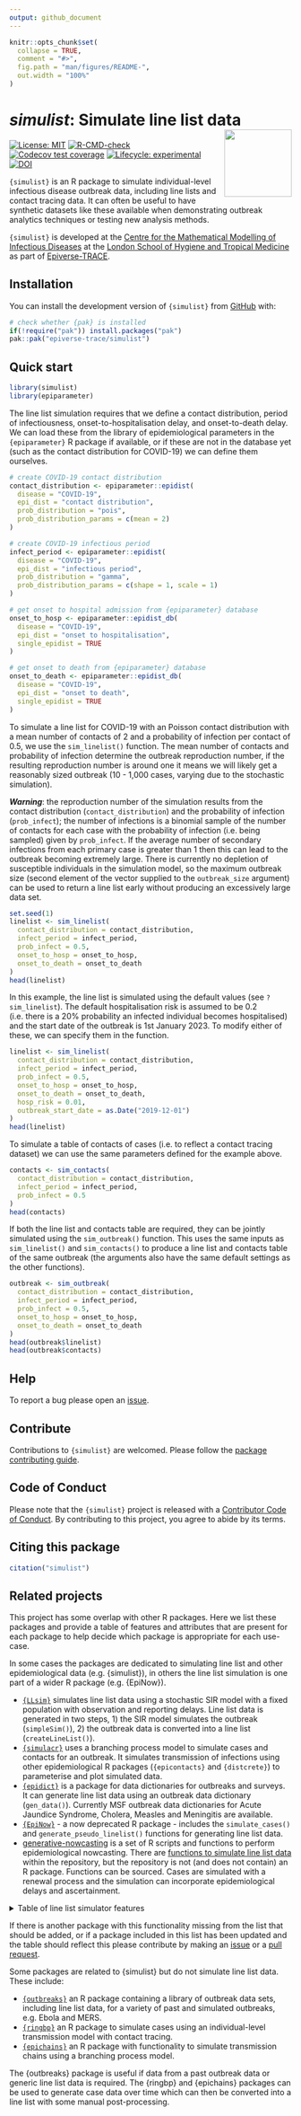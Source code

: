 ```yaml
---
output: github_document
---
```


<!-- README.md is generated from README.Rmd. Please edit that file. -->
<!-- The code to render this README is stored in .github/workflows/render-readme.yaml -->
<!-- Variables marked with double curly braces will be transformed beforehand: -->
<!-- `packagename` is extracted from the DESCRIPTION file -->
<!-- `gh_repo` is extracted via a special environment variable in GitHub Actions -->


```r
knitr::opts_chunk$set(
  collapse = TRUE,
  comment = "#>",
  fig.path = "man/figures/README-",
  out.width = "100%"
)
```

# _simulist_: Simulate line list data <img src="man/figures/logo.svg" align="right" width="120" />

<!-- badges: start -->
[![License: MIT](https://img.shields.io/badge/License-MIT-yellow.svg)](https://opensource.org/license/mit)
[![R-CMD-check](https://github.com/{{ gh_repo }}/actions/workflows/R-CMD-check.yaml/badge.svg)](https://github.com/{{ gh_repo }}/actions/workflows/R-CMD-check.yaml)
[![Codecov test coverage](https://codecov.io/gh/{{ gh_repo }}/branch/main/graph/badge.svg)](https://app.codecov.io/gh/{{ gh_repo }}?branch=main)
[![Lifecycle: experimental](https://img.shields.io/badge/lifecycle-experimental-orange.svg)](https://lifecycle.r-lib.org/articles/stages.html#experimental)
[![DOI](https://zenodo.org/badge/DOI/10.5281/zenodo.10471459.svg)](https://doi.org/10.5281/zenodo.10471459)
<!-- badges: end -->

`{simulist}` is an R package to simulate individual-level infectious disease outbreak data, including line lists and contact tracing data. It can often be useful to have synthetic datasets like these available when demonstrating outbreak analytics techniques or testing new analysis methods.

`{simulist}` is developed at the [Centre for the Mathematical Modelling of Infectious Diseases](https://www.lshtm.ac.uk/research/centres/centre-mathematical-modelling-infectious-diseases) at the [London School of Hygiene and Tropical Medicine](https://www.lshtm.ac.uk/) as part of [Epiverse-TRACE](https://data.org/initiatives/epiverse/).

## Installation

You can install the development version of `{simulist}` from
[GitHub](https://github.com/) with:

``` r
# check whether {pak} is installed
if(!require("pak")) install.packages("pak")
pak::pak("epiverse-trace/simulist")
```

## Quick start

```r
library(simulist)
library(epiparameter)
```

The line list simulation requires that we define a contact distribution, period of infectiousness, onset-to-hospitalisation delay, and onset-to-death delay. We can load these from the library of epidemiological parameters in the `{epiparameter}` R package if available, or if these are not in the database yet (such as the contact distribution for COVID-19) we can define them ourselves.

```r
# create COVID-19 contact distribution
contact_distribution <- epiparameter::epidist(
  disease = "COVID-19", 
  epi_dist = "contact distribution", 
  prob_distribution = "pois", 
  prob_distribution_params = c(mean = 2)
)

# create COVID-19 infectious period
infect_period <- epiparameter::epidist(
  disease = "COVID-19",
  epi_dist = "infectious period",
  prob_distribution = "gamma",
  prob_distribution_params = c(shape = 1, scale = 1)
)

# get onset to hospital admission from {epiparameter} database
onset_to_hosp <- epiparameter::epidist_db(
  disease = "COVID-19",
  epi_dist = "onset to hospitalisation",
  single_epidist = TRUE
)

# get onset to death from {epiparameter} database
onset_to_death <- epiparameter::epidist_db(
  disease = "COVID-19",
  epi_dist = "onset to death",
  single_epidist = TRUE
)
```

To simulate a line list for COVID-19 with an Poisson contact distribution with a mean number of contacts of 2 and a probability of infection per contact of 0.5, we use the `sim_linelist()` function. The mean number of contacts and probability of infection determine the outbreak reproduction number, if the resulting reproduction number is around one it means we will likely get a reasonably sized outbreak (10 - 1,000 cases, varying due to the stochastic simulation). 

***Warning***: the reproduction number of the simulation results from the contact distribution (`contact_distribution`) and the probability of infection (`prob_infect`); the number of infections is a binomial sample of the number of contacts for each case with the probability of infection (i.e. being sampled) given by `prob_infect`. If the average number of secondary infections from each primary case is greater than 1 then this can lead to the outbreak becoming extremely large. There is currently no depletion of susceptible individuals in the simulation model, so the maximum outbreak size (second element of the vector supplied to the `outbreak_size` argument) can be used to return a line list early without producing an excessively large data set.

```r
set.seed(1)
linelist <- sim_linelist(
  contact_distribution = contact_distribution,
  infect_period = infect_period,
  prob_infect = 0.5,
  onset_to_hosp = onset_to_hosp,
  onset_to_death = onset_to_death
)
head(linelist)
```

In this example, the line list is simulated using the default values (see `?sim_linelist`). The default hospitalisation risk is assumed to be 0.2 (i.e. there is a 20% probability an infected individual becomes hospitalised) and the start date of the outbreak is 1st January 2023. To modify either of these, we can specify them in the function.

```r
linelist <- sim_linelist(
  contact_distribution = contact_distribution,
  infect_period = infect_period,
  prob_infect = 0.5,
  onset_to_hosp = onset_to_hosp,
  onset_to_death = onset_to_death,
  hosp_risk = 0.01,
  outbreak_start_date = as.Date("2019-12-01")
)
head(linelist)
```

To simulate a table of contacts of cases (i.e. to reflect a contact tracing dataset) we can use the same parameters defined for the example above.

```r
contacts <- sim_contacts(
  contact_distribution = contact_distribution,
  infect_period = infect_period, 
  prob_infect = 0.5
)
head(contacts)
```

If both the line list and contacts table are required, they can be jointly simulated using the `sim_outbreak()` function. This uses the same inputs as `sim_linelist()` and `sim_contacts()` to produce a line list and contacts table of the same outbreak (the arguments also have the same default settings as the other functions).

```r
outbreak <- sim_outbreak(
  contact_distribution = contact_distribution,
  infect_period = infect_period,
  prob_infect = 0.5,
  onset_to_hosp = onset_to_hosp,
  onset_to_death = onset_to_death
)
head(outbreak$linelist)
head(outbreak$contacts)
```

## Help 

To report a bug please open an [issue](https://github.com/epiverse-trace/simulist/issues/new/choose).

## Contribute 

Contributions to `{simulist}` are welcomed. Please follow the [package contributing guide](https://github.com/epiverse-trace/.github/blob/main/CONTRIBUTING.md).

## Code of Conduct

Please note that the `{simulist}` project is released with a 
[Contributor Code of Conduct](https://github.com/epiverse-trace/.github/blob/main/CODE_OF_CONDUCT.md).
By contributing to this project, you agree to abide by its terms.

## Citing this package

```r
citation("simulist")
```

## Related projects

This project has some overlap with other R packages. Here we list these packages and provide a table of features and attributes that are present for each package to help decide which package is appropriate for each use-case.

In some cases the packages are dedicated to simulating line list and other epidemiological data (e.g. {simulist}), in others the line list simulation is one part of a wider R package (e.g. {EpiNow}). 

- [`{LLsim}`](https://github.com/jrcpulliam/LLsim) simulates line list data using a stochastic SIR model with a fixed population with observation and reporting delays. Line list data is generated in two steps, 1) the SIR model simulates the outbreak (`simpleSim()`), 2) the outbreak data is converted into a line list (`createLineList()`).
- [`{simulacr}`](https://github.com/reconhub/simulacr) uses a branching process model to simulate cases and contacts for an outbreak. It simulates transmission of infections using other epidemiological R packages (`{epicontacts}` and `{distcrete}`) to parameterise and plot simulated data.
- [`{epidict}`](https://github.com/R4EPI/epidict) is a package for data dictionaries for outbreaks and surveys. It can generate line list data using an outbreak data dictionary (`gen_data()`). Currently MSF outbreak data dictionaries for Acute Jaundice Syndrome, Cholera, Measles and Meningitis are available.
- [`{EpiNow}`](https://github.com/epiforecasts/EpiNow) - a now deprecated R package - includes the `simulate_cases()` and `generate_pseudo_linelist()` functions for generating line list data.
- [generative-nowcasting](https://github.com/adrian-lison/generative-nowcasting) is a set of R scripts and functions to perform epidemiological nowcasting. There are [functions to simulate line list data](https://github.com/adrian-lison/generative-nowcasting/blob/bf48e027e82ce9d42de468d0b708d010253b7475/code/utils/utils_simulate.R) within the repository, but the repository is not (and does not contain) an R package. Functions can be sourced. Cases are simulated with a renewal process and the simulation can incorporate epidemiological delays and ascertainment.

<details> 

<summary> Table of line list simulator features </summary>


|                | {simulist}     | {LLsim}        | {simulacr}     | {epidict}      | {EpiNow}       | generative-nowcasting       | 
| -------------- | -------------- | -------------- | -------------- | -------------- | -------------- | -------------- |
| Simulates line list | :white_check_mark: | :white_check_mark: | :white_check_mark: | :white_check_mark: | :white_check_mark: | :white_check_mark: |
| Simulates contacts | :white_check_mark: | :white_check_mark: | :white_check_mark: | :x: | :x: | :x: |
| Parameterised with epi distributions | :white_check_mark: | :white_check_mark: | :white_check_mark: | :x: | :white_check_mark: | :white_check_mark: |
| Interoperable with {epicontacts} | :white_check_mark: | :white_check_mark: | :white_check_mark: | :x: | :x: | :x: |
| Explicit population size | :x: | :white_check_mark: | :white_check_mark: | :x: | :x: | :x: |
| R package | :white_check_mark: | :white_check_mark: | :white_check_mark: | :white_check_mark: | :white_check_mark: | :x: |
| Actively maintained* | :white_check_mark: | :x: | :x: | :x: | :x: | :white_check_mark: |
| On CRAN | :x: | :x: | :x: | :x: | :x: |  NA |
| Unit testing | :white_check_mark: | :white_check_mark: | :x: | :white_check_mark: | :x: | NA |


\* We define actively maintained as the repository having a commit to the main branch within the last 12 months

</details>

If there is another package with this functionality missing from the list that should be added, or if a package included in this list has been updated and the table should reflect this please contribute by making an [issue](https://github.com/epiverse-trace/simulist/issues) or a [pull request](https://github.com/epiverse-trace/simulist/pulls). 

Some packages are related to {simulist} but do not simulate line list data. These include:

- [`{outbreaks}`](https://CRAN.R-project.org/package=outbreaks) an R package containing a library of outbreak data sets, including line list data, for a variety of past and simulated outbreaks, e.g. Ebola and MERS.
- [`{ringbp}`](https://github.com/epiforecasts/ringbp) an R package to simulate cases using an individual-level transmission model with contact tracing.
- [`{epichains}`](https://github.com/epiverse-trace/epichains) an R package with functionality to simulate transmission chains using a branching process model.

The {outbreaks} package is useful if data from a past outbreak data or generic line list data is required. The {ringbp} and {epichains} packages can be used to generate case data over time which can then be converted into a line list with some manual post-processing.
